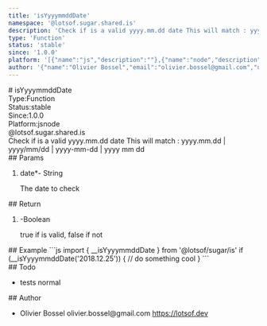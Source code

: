 ```yaml
---
title: 'isYyyymmddDate'
namespace: '@lotsof.sugar.shared.is'
description: 'Check if is a valid yyyy.mm.dd date This will match : yyyy.mm.dd | yyyy/mm/dd | yyyy-mm-dd | yyyy mm dd'
type: 'Function'
status: 'stable'
since: '1.0.0'
platform: '[{"name":"js","description":""},{"name":"node","description":""}]'
author: '{"name":"Olivier Bossel","email":"olivier.bossel@gmail.com","url":"https://lotsof.dev"}'
---
```

<div class="docmap-mdx">
# isYyyymmddDate
<div class="_metas">
<div class="_type"><span class="_type-label">Type:</span><span class="_type-value">Function</span></div>
<div class="_status"><span class="_status-label">Status:</span><span class="_status-value -stable">stable</span></div>
<div class="_since"><span class="_since-label">Since:</span><span class="_since-value">1.0.0</span></div>
<div class="_platform"><span class="_platform-label">Platform:</span><span class="_platform-value -js">js</span><span class="_platform-value -node">node</span></div>
</div>
<div class="_namespace">@lotsof.sugar.shared.is</div>
<div class="_description typo-lead typo-format">
Check if is a valid yyyy.mm.dd date
This will match : yyyy.mm.dd | yyyy/mm/dd | yyyy-mm-dd | yyyy mm dd
</div>
<div class="_params">
## Params
<ol class="_list">
<li class="_item">
<span class="_name">date<span class="_required">*</span></span><span class="_default">-</span> <span class="_type">String</span>
<p class="_description">The date to check</p>
</li>
</ol>
</div>
<div class="_return">
## Return
<ol class="_list">
<li class="_item">
<span class="_default">-</span><span class="_type">Boolean</span>
<p class="_description">true if is valid&comma; false if not</p>
</li>
</ol>
</div>
<div class="_examples">
## Example
```js
import { __isYyyymmddDate } from '@lotsof/sugar/is'
if (__isYyyymmddDate('2018.12.25')) {
    // do something cool
}
```
</div>
<div class="_todo">
## Todo
<ul class="_list">
<li class="_item">
<span class="_description">tests</span>
<span class="_priority -normal">normal</span>
</li>
</ul>
</div>
<div class="_author">
## Author
<ul class="_list">
<li class="_item">
<span class="_name">Olivier Bossel</span>
<span class="_email">olivier.bossel@gmail.com</span>
<a href="https://lotsof.dev" target="_blank" class="_url">https://lotsof.dev</a>
</li>
</ul>
</div>
</div>